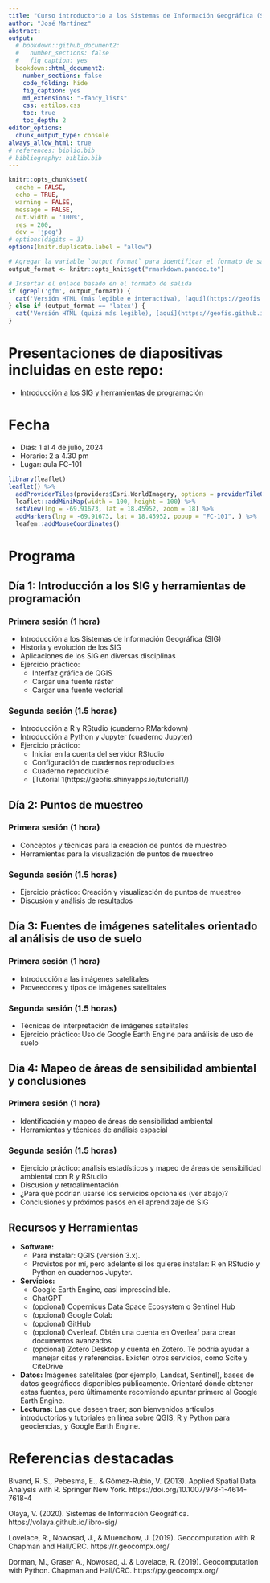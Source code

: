 ```yaml
---
title: "Curso introductorio a los Sistemas de Información Geográfica (SIG)"
author: "José Martínez"
abstract: 
output:
  # bookdown::github_document2:
  #   number_sections: false
  #   fig_caption: yes
  bookdown::html_document2:
    number_sections: false
    code_folding: hide
    fig_caption: yes
    md_extensions: "-fancy_lists"
    css: estilos.css
    toc: true
    toc_depth: 2
editor_options: 
  chunk_output_type: console
always_allow_html: true
# references: biblio.bib
# bibliography: biblio.bib
---
```


```r
knitr::opts_chunk$set(
  cache = FALSE, 
  echo = TRUE,
  warning = FALSE,
  message = FALSE,
  out.width = '100%',
  res = 200,
  dev = 'jpeg')
# options(digits = 3)
options(knitr.duplicate.label = "allow")
```

```r
# Agregar la variable `output_format` para identificar el formato de salida
output_format <- knitr::opts_knit$get("rmarkdown.pandoc.to")
```

```r
# Insertar el enlace basado en el formato de salida
if (grepl('gfm', output_format)) {
  cat('Versión HTML (más legible e interactiva), [aquí](https://geofis.github.io/curso-sig-doctorado-2024-verano/README.html)\n')
} else if (output_format == 'latex') {
  cat('Versión HTML (quizá más legible), [aquí](https://geofis.github.io/curso-sig-doctorado-2024-verano/README.html)\n')
}
```

# Presentaciones de diapositivas incluidas en este repo:

- [Introducción a los SIG y herramientas de programación](https://geofis.github.io/curso-sig-doctorado-2024-verano/media/intro-sig-herramientas-programacion.html)


# Fecha

- Días: 1 al 4 de julio, 2024
- Horario: 2 a 4.30 pm
- Lugar: aula FC-101

```r
library(leaflet)
leaflet() %>%
  addProviderTiles(providers$Esri.WorldImagery, options = providerTileOptions(maxZoom = 21)) %>%
  leaflet::addMiniMap(width = 100, height = 100) %>%
  setView(lng = -69.91673, lat = 18.45952, zoom = 18) %>%
  addMarkers(lng = -69.91673, lat = 18.45952, popup = "FC-101", ) %>%
  leafem::addMouseCoordinates()
```

# Programa

## Día 1: Introducción a los SIG y herramientas de programación

### Primera sesión (1 hora)
- Introducción a los Sistemas de Información Geográfica (SIG)
- Historia y evolución de los SIG
- Aplicaciones de los SIG en diversas disciplinas
- Ejercicio práctico:
  - Interfaz gráfica de QGIS
  - Cargar una fuente ráster
  - Cargar una fuente vectorial

### Segunda sesión (1.5 horas)
- Introducción a R y RStudio (cuaderno RMarkdown)
- Introducción a Python y Jupyter (cuaderno Jupyter)
- Ejercicio práctico:
  - Iniciar en la cuenta del servidor RStudio
  - Configuración de cuadernos reproducibles
  - Cuaderno reproducible
  - [Tutorial 1(https://geofis.shinyapps.io/tutorial1/)

## Día 2: Puntos de muestreo

### Primera sesión (1 hora)
- Conceptos y técnicas para la creación de puntos de muestreo
- Herramientas para la visualización de puntos de muestreo

### Segunda sesión (1.5 horas)
- Ejercicio práctico: Creación y visualización de puntos de muestreo
- Discusión y análisis de resultados

## Día 3: Fuentes de imágenes satelitales orientado al análisis de uso de suelo

### Primera sesión (1 hora)
- Introducción a las imágenes satelitales
- Proveedores y tipos de imágenes satelitales

### Segunda sesión (1.5 horas)
- Técnicas de interpretación de imágenes satelitales
- Ejercicio práctico: Uso de Google Earth Engine para análisis de uso de suelo

## Día 4: Mapeo de áreas de sensibilidad ambiental y conclusiones

### Primera sesión (1 hora)
- Identificación y mapeo de áreas de sensibilidad ambiental
- Herramientas y técnicas de análisis espacial

### Segunda sesión (1.5 horas)
- Ejercicio práctico: análisis estadísticos y mapeo de áreas de sensibilidad ambiental con R y RStudio
- Discusión y retroalimentación
- ¿Para qué podrían usarse los servicios opcionales (ver abajo)?
- Conclusiones y próximos pasos en el aprendizaje de SIG

## Recursos y Herramientas
- **Software:**
    - Para instalar: QGIS (versión 3.x).
    - Provistos por mí, pero adelante si los quieres instalar: R en RStudio y Python en cuadernos Jupyter.
- **Servicios:**
    - Google Earth Engine, casi imprescindible.
    - ChatGPT
    - (opcional) Copernicus Data Space Ecosystem o Sentinel Hub
    - (opcional) Google Colab
    - (opcional) GitHub
    - (opcional) Overleaf. Obtén una cuenta en Overleaf para crear documentos avanzados
    - (opcional) Zotero Desktop y cuenta en Zotero. Te podría ayudar a manejar citas y referencias. Existen otros servicios, como Scite y CiteDrive

- **Datos:** Imágenes satelitales (por ejemplo, Landsat, Sentinel), bases de datos geográficos disponibles públicamente. Orientaré dónde obtener estas fuentes, pero últimamente recomiendo apuntar primero al Google Earth Engine.
- **Lecturas:** Las que deseen traer; son bienvenidos artículos introductorios y tutoriales en línea sobre QGIS, R y Python para geociencias, y Google Earth Engine.

# Referencias destacadas

Bivand, R. S., Pebesma, E., & Gómez-Rubio, V. (2013). Applied Spatial Data Analysis with R. Springer New York. https://doi.org/10.1007/978-1-4614-7618-4

Olaya, V. (2020). Sistemas de Información Geográfica. https://volaya.github.io/libro-sig/

Lovelace, R., Nowosad, J., & Muenchow, J. (2019). Geocomputation with R. Chapman and Hall/CRC. https://r.geocompx.org/

Dorman, M., Graser A., Nowosad, J. & Lovelace, R. (2019). Geocomputation with Python. Chapman and Hall/CRC. https://py.geocompx.org/
